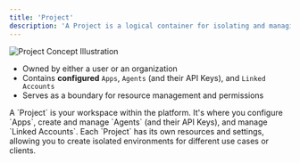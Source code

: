 ```yaml
---
title: 'Project'
description: 'A Project is a logical container for isolating and managing resources.'
---
```



<Frame>
  <img src="/images/platform/project.png" alt="Project Concept Illustration" />
</Frame>

- Owned by either a user or an organization
- Contains **configured** `Apps`, `Agents` (and their API Keys), and `Linked Accounts`
- Serves as a boundary for resource management and permissions


<Note>
  A `Project` is your workspace within the platform. It's where you configure `Apps`, create and manage `Agents` (and their API Keys), and manage `Linked Accounts`. Each `Project` has its own resources and settings, allowing you to create isolated environments for different use cases or clients.
</Note>